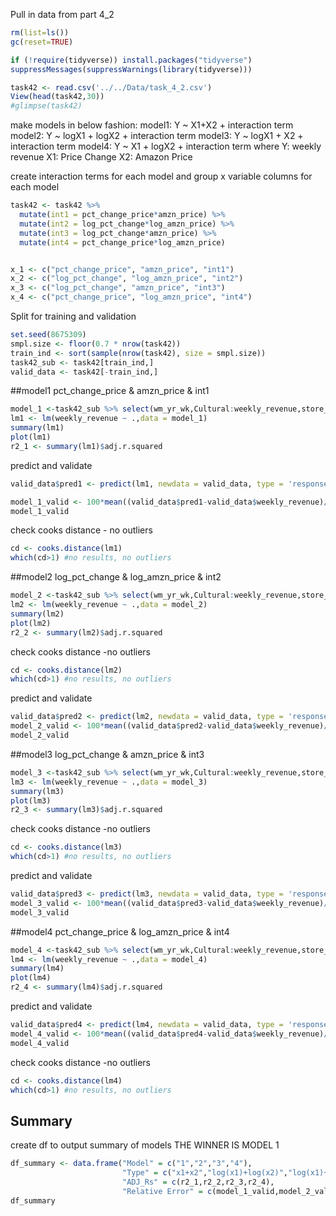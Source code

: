 Pull in data from part 4_2
```r
rm(list=ls())
gc(reset=TRUE)

if (!require(tidyverse)) install.packages("tidyverse")
suppressMessages(suppressWarnings(library(tidyverse)))

task42 <- read.csv('../../Data/task_4_2.csv')
View(head(task42,30))
#glimpse(task42)
```


make models in below fashion:
model1: Y ~ X1+X2 + interaction term
model2: Y ~ logX1 + logX2 + interaction term
model3: Y ~ logX1 + X2 + interaction term 
model4: Y ~ X1 + logX2 + interaction term
where Y: weekly revenue  X1: Price Change  X2: Amazon Price


create interaction terms for each model and group x variable columns for each model
```r
task42 <- task42 %>%
  mutate(int1 = pct_change_price*amzn_price) %>%
  mutate(int2 = log_pct_change*log_amzn_price) %>%
  mutate(int3 = log_pct_change*amzn_price) %>%
  mutate(int4 = pct_change_price*log_amzn_price)


x_1 <- c("pct_change_price", "amzn_price", "int1")
x_2 <- c("log_pct_change", "log_amzn_price", "int2")
x_3 <- c("log_pct_change", "amzn_price", "int3")
x_4 <- c("pct_change_price", "log_amzn_price", "int4")
```


Split for training and validation
```r
set.seed(8675309)
smpl.size <- floor(0.7 * nrow(task42))
train_ind <- sort(sample(nrow(task42), size = smpl.size))
task42_sub <- task42[train_ind,]
valid_data <- task42[-train_ind,]
```






##model1
pct_change_price & amzn_price & int1
```r
model_1 <-task42_sub %>% select(wm_yr_wk,Cultural:weekly_revenue,store_id_CA_1:store_id_WI_2,item_on,one_of(x_1))
lm1 <- lm(weekly_revenue ~ .,data = model_1)
summary(lm1)
plot(lm1)
r2_1 <- summary(lm1)$adj.r.squared
```

predict and validate
```r
valid_data$pred1 <- predict(lm1, newdata = valid_data, type = 'response')

model_1_valid <- 100*mean((valid_data$pred1-valid_data$weekly_revenue)/valid_data$weekly_revenue)
model_1_valid
```

check cooks distance - no outliers
```r
cd <- cooks.distance(lm1)
which(cd>1) #no results, no outliers
```




##model2
log_pct_change & log_amzn_price & int2
```r
model_2 <-task42_sub %>% select(wm_yr_wk,Cultural:weekly_revenue,store_id_CA_1:store_id_WI_2,item_on,one_of(x_2))
lm2 <- lm(weekly_revenue ~ .,data = model_2)
summary(lm2)
plot(lm2)
r2_2 <- summary(lm2)$adj.r.squared
```

check cooks distance -no outliers
```r
cd <- cooks.distance(lm2)
which(cd>1) #no results, no outliers
```

predict and validate
```r
valid_data$pred2 <- predict(lm2, newdata = valid_data, type = 'response')
model_2_valid <- 100*mean((valid_data$pred2-valid_data$weekly_revenue)/valid_data$weekly_revenue)
model_2_valid
```





##model3
log_pct_change & amzn_price & int3
```r
model_3 <-task42_sub %>% select(wm_yr_wk,Cultural:weekly_revenue,store_id_CA_1:store_id_WI_2,item_on,one_of(x_3))
lm3 <- lm(weekly_revenue ~ .,data = model_3)
summary(lm3)
plot(lm3)
r2_3 <- summary(lm3)$adj.r.squared
```

check cooks distance -no outliers
```r
cd <- cooks.distance(lm3)
which(cd>1) #no results, no outliers
```

predict and validate
```r
valid_data$pred3 <- predict(lm3, newdata = valid_data, type = 'response')
model_3_valid <- 100*mean((valid_data$pred3-valid_data$weekly_revenue)/valid_data$weekly_revenue)
model_3_valid
```





##model4
pct_change_price & log_amzn_price & int4
```r
model_4 <-task42_sub %>% select(wm_yr_wk,Cultural:weekly_revenue,store_id_CA_1:store_id_WI_2,item_on,one_of(x_4))
lm4 <- lm(weekly_revenue ~ .,data = model_4)
summary(lm4)
plot(lm4)
r2_4 <- summary(lm4)$adj.r.squared
```

predict and validate
```r
valid_data$pred4 <- predict(lm4, newdata = valid_data, type = 'response')
model_4_valid <- 100*mean((valid_data$pred4-valid_data$weekly_revenue)/valid_data$weekly_revenue)
model_4_valid
```

check cooks distance -no outliers
```r
cd <- cooks.distance(lm4)
which(cd>1) #no results, no outliers
```




## Summary
create df to output summary of models      THE WINNER IS MODEL 1
```r
df_summary <- data.frame("Model" = c("1","2","3","4"),
                         "Type" = c("x1+x2","log(x1)+log(x2)","log(x1)+x2","x1+log(x2)"),
                         "ADJ_Rs" = c(r2_1,r2_2,r2_3,r2_4),
                         "Relative Error" = c(model_1_valid,model_2_valid,model_3_valid,model_4_valid))
df_summary
```
